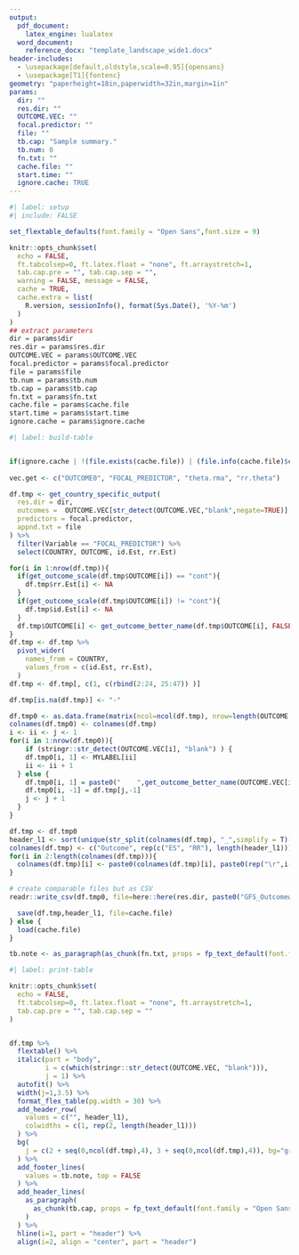 ```yaml
---
output:
  pdf_document:
    latex_engine: lualatex
  word_document:
    reference_docx: "template_landscape_wide1.docx"
header-includes:
  - \usepackage[default,oldstyle,scale=0.95]{opensans}
  - \usepackage[T1]{fontenc}
geometry: "paperheight=18in,paperwidth=32in,margin=1in"
params: 
  dir: ""
  res.dir: ""
  OUTCOME.VEC: ""
  focal.predictor: ""
  file: ""
  tb.cap: "Sample summary."
  tb.num: 0
  fn.txt: ""
  cache.file: ""
  start.time: ""
  ignore.cache: TRUE
---
```


\pagestyle{empty}
\setmainfont{opensans}

```r
#| label: setup
#| include: FALSE

set_flextable_defaults(font.family = "Open Sans",font.size = 9)

knitr::opts_chunk$set(
  echo = FALSE,
  ft.tabcolsep=0, ft.latex.float = "none", ft.arraystretch=1,
  tab.cap.pre = "", tab.cap.sep = "",
  warning = FALSE, message = FALSE,
  cache = TRUE,
  cache.extra = list(
    R.version, sessionInfo(), format(Sys.Date(), '%Y-%m')
  )
)
## extract parameters
dir = params$dir
res.dir = params$res.dir
OUTCOME.VEC = params$OUTCOME.VEC
focal.predictor = params$focal.predictor
file = params$file
tb.num = params$tb.num
tb.cap = params$tb.cap
fn.txt = params$fn.txt
cache.file = params$cache.file
start.time = params$start.time
ignore.cache = params$ignore.cache


```


```r
#| label: build-table


if(ignore.cache | !(file.exists(cache.file)) | (file.info(cache.file)$ctime < start.time) ){
  
vec.get <- c("OUTCOME0", "FOCAL_PREDICTOR", "theta.rma", "rr.theta")

df.tmp <- get_country_specific_output(
  res.dir = dir,
  outcomes =  OUTCOME.VEC[str_detect(OUTCOME.VEC,"blank",negate=TRUE)],
  predictors = focal.predictor,
  appnd.txt = file
) %>%
  filter(Variable == "FOCAL_PREDICTOR") %>%
  select(COUNTRY, OUTCOME, id.Est, rr.Est)

for(i in 1:nrow(df.tmp)){
  if(get_outcome_scale(df.tmp$OUTCOME[i]) == "cont"){
    df.tmp$rr.Est[i] <- NA
  }
  if(get_outcome_scale(df.tmp$OUTCOME[i]) != "cont"){
    df.tmp$id.Est[i] <- NA
  }
  df.tmp$OUTCOME[i] <- get_outcome_better_name(df.tmp$OUTCOME[i], FALSE, FALSE, include.fid = TRUE)
}
df.tmp <- df.tmp %>%
  pivot_wider(
    names_from = COUNTRY,
    values_from = c(id.Est, rr.Est),
  )
df.tmp <- df.tmp[, c(1, c(rbind(2:24, 25:47)) )]

df.tmp[is.na(df.tmp)] <- "-"

df.tmp0 <- as.data.frame(matrix(ncol=ncol(df.tmp), nrow=length(OUTCOME.VEC)))
colnames(df.tmp0) <- colnames(df.tmp)
i <- ii <- j <- 1
for(i in 1:nrow(df.tmp0)){
    if (stringr::str_detect(OUTCOME.VEC[i], "blank") ) {
    df.tmp0[i, 1] <- MYLABEL[ii]
    ii <- ii + 1
  } else {
    df.tmp0[i, 1] = paste0("    ",get_outcome_better_name(OUTCOME.VEC[i], include.name = FALSE, include.fid = TRUE))
    df.tmp0[i, -1] = df.tmp[j,-1]
    j <- j + 1
  }
}

df.tmp <- df.tmp0
header_l1 <- sort(unique(str_split(colnames(df.tmp), "_",simplify = T)[-1,2]))
colnames(df.tmp) <- c("Outcome", rep(c("ES", "RR"), length(header_l1)))
for(i in 2:length(colnames(df.tmp))){
  colnames(df.tmp)[i] <- paste0(colnames(df.tmp)[i], paste0(rep("\r",i-2), collapse = ""))
}

# create comparable files but as CSV
readr::write_csv(df.tmp0, file=here::here(res.dir, paste0("GFS_Outcomewide_Results_Comparison_", paste0(focal.predictor, collapse="_"),".csv")))

  save(df.tmp,header_l1, file=cache.file)
} else {
  load(cache.file)
}

tb.note <- as_paragraph(as_chunk(fn.txt, props = fp_text_default(font.family = "Open Sans", font.size = 9)))

```



```r
#| label: print-table

knitr::opts_chunk$set(
  echo = FALSE,
  ft.tabcolsep=0, ft.latex.float = "none", ft.arraystretch=1,
  tab.cap.pre = "", tab.cap.sep = ""
)


df.tmp %>%
  flextable() %>%
  italic(part = "body",
         i = c(which(stringr::str_detect(OUTCOME.VEC, "blank"))),
         j = 1) %>%
  autofit() %>%
  width(j=1,3.5) %>%
  format_flex_table(pg.width = 30) %>%
  add_header_row(
    values = c("", header_l1),
    colwidths = c(1, rep(2, length(header_l1)))
  ) %>%
  bg(
    j = c(2 + seq(0,ncol(df.tmp),4), 3 + seq(0,ncol(df.tmp),4)), bg="grey90",part = "all"
  ) %>%
  add_footer_lines(
    values = tb.note, top = FALSE
  ) %>%
  add_header_lines(
    as_paragraph(
      as_chunk(tb.cap, props = fp_text_default(font.family = "Open Sans", font.size = 11))
    )
  ) %>%
  hline(i=1, part = "header") %>%
  align(i=2, align = "center", part = "header")

```
